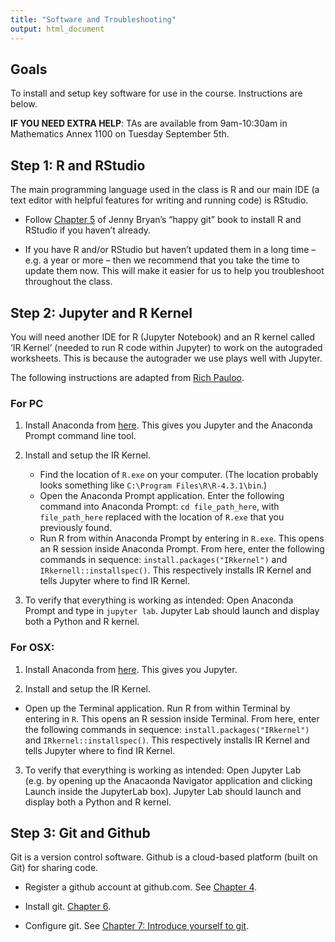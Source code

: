 ```yaml
---
title: "Software and Troubleshooting"
output: html_document
---
```


## Goals

To install and setup key software for use in the course. Instructions are below. 

**IF YOU NEED EXTRA HELP**: TAs are available from 9am-10:30am in Mathematics Annex 1100 on Tuesday September 5th. 

## Step 1: R and RStudio 

The main programming language used in the class is R and our main IDE (a text editor with helpful features for writing and running code) is RStudio. 

- Follow [Chapter 5](https://happygitwithr.com/install-r-rstudio.html) of Jenny Bryan's "happy git" book to install R and RStudio if you haven't already. 

- If you have R and/or RStudio but haven't updated them in a long time -- e.g. a year or more -- then we recommend that you take the time to update them now. This will make it easier for us to help you troubleshoot throughout the class.  

## Step 2: Jupyter and R Kernel  

You will need another IDE for R (Jupyter Notebook) and an R kernel called 'IR Kernel' (needed to run R code within Jupyter) to work on the autograded worksheets. This is because the autograder we use plays well with Jupyter. 

The following instructions are adapted from [Rich Pauloo](https://richpauloo.github.io/2018-05-16-Installing-the-R-kernel-in-Jupyter-Lab/). 

### For PC 

1. Install Anaconda from [here](https://www.anaconda.com/download/). This gives you Jupyter and the Anaconda Prompt command line tool. 

2. Install and setup the IR Kernel. 
    - Find the location of `R.exe` on your computer. (The location probably looks something like `C:\Program Files\R\R-4.3.1\bin`.)
    - Open the Anaconda Prompt application. Enter the following command into Anaconda Prompt: `cd file_path_here`, with `file_path_here` replaced with the location of `R.exe` that you previously found. 
    - Run R from within Anaconda Prompt by entering in `R.exe`. This opens an R session inside Anaconda Prompt. From here, enter the following commands in sequence: `install.packages("IRkernel")` and `IRkernell::installspec()`. This respectively installs IR Kernel and tells Jupyter where to find IR Kernel.
    
3. To verify that everything is working as intended: Open Anaconda Prompt and type in `jupyter lab`. Jupyter Lab should launch and display both a Python and R kernel.

### For OSX: 

1. Install Anaconda from [here](https://www.anaconda.com/download/). This gives you Jupyter. 

2. Install and setup the IR Kernel. 
  - Open up the Terminal application. Run R from within Terminal by entering in `R`. This opens an R session inside Terminal. From here, enter the following commands in sequence: `install.packages("IRkernel")` and `IRkernel::installspec()`. This respectively installs IR Kernel and tells Jupyter where to find IR Kernel.

3. To verify that everything is working as intended: Open Jupyter Lab (e.g. by opening up the Anacaonda Navigator application and clicking Launch inside the JupyterLab box). Jupyter Lab should launch and display both a Python and R kernel.

## Step 3: Git and Github

Git is a version control software. Github is a cloud-based platform (built on Git) for sharing code. 

-   Register a github account at github.com. See [Chapter 4](https://happygitwithr.com/github-acct.html).

-   Install git. [Chapter 6](https://happygitwithr.com/install-git.html).

-   Configure git. See [Chapter 7: Introduce yourself to git](https://happygitwithr.com/hello-git.html).

<!-- If you're still stuck after making your minimally reproducible example, then post your minimally reproducible example to the STAT 545 Slack `#general` channel. -->

<!-- -   Show your code and the output, ideally using the `reprex()` function (see above section), along with your question. No code involved? Then... -->
<!-- -   Take a screenshot of the unexpected output, and if relevant, the action that caused it, along with your question. Nothing to screenshot? Then... -->
<!-- -   Describe in words what the unexpected results are, and what actions led to the unexpected results, along with your question. -->


<!-- ### 2. Make a minimally reproducible example -->

<!-- Still stuck? Time to **prepare** to post a question on the STAT 545 Slack `#general` channel by making a [*minimally reproducible example*](https://stackoverflow.com/help/minimal-reproducible-example). Basically, the example should specify both what you *did* to get the error (or unexpected result), as well as *specifying what the error* is, **in a way that cuts out everything else that's not relevant to the problem**. -->

<!-- Even better, use the `reprex()` function from the reprex package (FYI: "reprex" is a portmanteau of the words *reproducible example*). For example, try running the following reprex containing an erroneous use of the `summarise()` function. The output of the interior code will be placed on your clipboard, which you can then paste into Slack, along with your question. -->

<!-- ``` r -->
<!-- reprex::reprex({ -->
<!--   library(dplyr) -->
<!--   library(gapminder) -->
<!--   gapminder %>%  -->
<!--     summarise(mean == mean(lifeExp)) -->
<!-- }) -->
<!-- ``` -->

<!-- This stackoverflow thread ["How to make a great R reproducible example?"](http://stackoverflow.com/questions/5963269/how-to-make-a-great-r-reproducible-example/5963610#5963610) is fantastic. I find that, in the process of preparing my great reproducible example, I answer my own question 90% of the time. YMMV. So it is a useful exercise even if you aren't ready to call in the experts yet. The process of stripping your problem down to its bare essence often reveals where the root issue lies. **Highly recommended!** -->

<!-- ### 3. Post a question on Slack -->

<!-- If you're still stuck after making your minimally reproducible example, then post your minimally reproducible example to the STAT 545 Slack `#general` channel. -->

<!-- -   Show your code and the output, ideally using the `reprex()` function (see above section), along with your question. No code involved? Then... -->
<!-- -   Take a screenshot of the unexpected output, and if relevant, the action that caused it, along with your question. Nothing to screenshot? Then... -->
<!-- -   Describe in words what the unexpected results are, and what actions led to the unexpected results, along with your question. -->

<!-- Here is an example of making a post with the help of the reprex function. I wrote my question, then pasted the stuff that running the `reprex()` function placed on my clipboard: -->

<!-- > I keep getting an error when trying to calculate a mean in the `summarise()` function. Here is a reprex: -->
<!-- > -->
<!-- > ``` r -->
<!-- > library(dplyr) -->
<!-- > #>  -->
<!-- > #> Attaching package: 'dplyr' -->
<!-- > #> The following objects are masked from 'package:stats': -->
<!-- > #>  -->
<!-- > #>     filter, lag -->
<!-- > #> The following objects are masked from 'package:base': -->
<!-- > #>  -->
<!-- > #>     intersect, setdiff, setequal, union -->
<!-- > library(gapminder) -->
<!-- > gapminder %>%  -->
<!-- > summarise(mean == mean(lifeExp)) -->
<!-- > #> Error: Problem with `summarise()` input `..1`. -->
<!-- > #> x comparison (1) is possible only for atomic and list types -->
<!-- > #> ℹ Input `..1` is `mean == mean(lifeExp)`. -->
<!-- > ``` -->
<!-- > -->
<!-- > <sup>Created on 2021-09-29 by the [reprex package](https://reprex.tidyverse.org) (v0.3.0)</sup> -->

<!-- ## 4. Posting a question on external forums -->

<!-- When you move on beyond STAT 545, there are external forums like [stackoverflow](http://stackoverflow.com) where you can post your questions. There is an expectation in the community that those seeking help must ask for help in an effective way. -->

<!-- If you'd like more advice on asking questions effectively, check out the following. -->

<!-- -   Check out [The R Inferno](http://www.burns-stat.com/documents/books/the-r-inferno/) (see the 9th circle: "Unhelpfully seeking help"). -->

<!--     > If someone has the wit and knowledge to answer your question, they probably have other things they would like to do. Making your message clear, concise and user-friendly gives you the best hope of at least one of those strangers diverting their attention away from their life towards your problem. -->

<!-- -   Read [How To Ask Questions The Smart Way](http://www.catb.org/~esr/faqs/smart-questions.html) by Eric Raymond and Rick Moen. You'll need a slightly thick skin, but they speak truth. -->

<!--     > ... demonstrate the kind of attitude that leads to competence: alert, thoughtful, observant, willing to be an active partner in developing a solution -->

<!-- -   Read the [R-help posting guide](http://www.r-project.org/posting-guide.html). *But don't rush to post any questions there!* -->

<!-- -   More links via [How to Ask Questions](https://github.com/ireapps/scraping-class/blob/master/notes/how-to-ask-questions.md) from a web-scraping class -->

<!--     -   [How to Ask for Programming Help](http://codingkilledthecat.wordpress.com/2012/06/26/how-to-ask-for-programming-help/) -->
<!--     -   [Stack Exchange's 'How to ask'](https://codereview.stackexchange.com/help/how-to-ask) -->
<!--     -   [Matt Gemmell's 'What have you tried?'](http://mattgemmell.com/what-have-you-tried/) -->

<!-- ### Attribution -->

<!-- By Vincenzo Coia and Jenny Bryan, with inputs from STAT 545 teaching teams. -->

